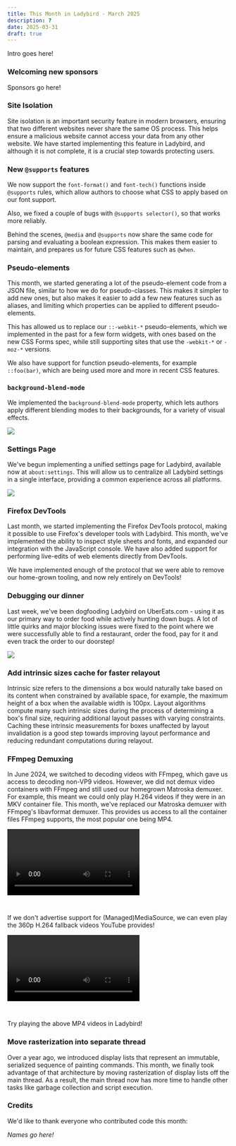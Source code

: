 ```yaml
---
title: This Month in Ladybird - March 2025
description: ?
date: 2025-03-31
draft: true
---
```


Intro goes here!

### Welcoming new sponsors

Sponsors go here!

### Site Isolation

Site isolation is an important security feature in modern browsers, ensuring that two different websites never share the
same OS process. This helps ensure a malicious website cannot access your data from any other website. We have started
implementing this feature in Ladybird, and although it is not complete, it is a crucial step towards protecting users.

### New `@supports` features

We now support the `font-format()` and `font-tech()` functions inside `@supports` rules, which allow authors to choose
what CSS to apply based on our font support.

Also, we fixed a couple of bugs with `@supports selector()`, so that works more reliably.

Behind the scenes, `@media` and `@supports` now share the same code for parsing and evaluating a boolean expression.
This makes them easier to maintain, and prepares us for future CSS features such as `@when`.

### Pseudo-elements

This month, we started generating a lot of the pseudo-element code from a JSON file, similar to how we do for
pseudo-classes. This makes it simpler to add new ones, but also makes it easier to add a few new features such as
aliases, and limiting which properties can be applied to different pseudo-elements.

This has allowed us to replace our `::-webkit-*` pseudo-elements, which we implemented in the past for a few form
widgets, with ones based on the new CSS Forms spec, while still supporting sites that use the `-webkit-*` or `-moz-*`
versions.

We also have support for function pseudo-elements, for example `::foo(bar)`, which are being used more and more in
recent CSS features.

### `background-blend-mode`

We implemented the `background-blend-mode` property, which lets authors apply different blending modes to their
backgrounds, for a variety of visual effects.

![](/assets/img/newsletter-mar-2025-background-blend-mode.png)

### Settings Page

We've begun implementing a unified settings page for Ladybird, available now at `about:settings`. This will allow us to
centralize all Ladybird settings in a single interface, providing a common experience across all platforms.

![](/assets/img/newsletter-mar-2025-settings.png)

### Firefox DevTools

Last month, we started implementing the Firefox DevTools protocol, making it possible to use Firefox's developer tools
with Ladybird. This month, we've implemented the ability to inspect style sheets and fonts, and expanded our integration
with the JavaScript console. We have also added support for performing live-edits of web elements directly from DevTools.

We have implemented enough of the protocol that we were able to remove our home-grown tooling, and now rely entirely on
DevTools!

### Debugging our dinner

Last week, we've been dogfooding Ladybird on UberEats.com - using it as our primary way to order food while actively
hunting down bugs. A lot of little quirks and major blocking issues were fixed to the point where we were successfully
able to find a restaurant, order the food, pay for it and even track the order to our doorstep!

![](/assets/img/newsletter-mar-2025-ubereats.png)

### Add intrinsic sizes cache for faster relayout

Intrinsic size refers to the dimensions a box would naturally take based on its content when constrained by available
space, for example, the maximum height of a box when the available width is 100px. Layout algorithms compute many such
intrinsic sizes during the process of determining a box's final size, requiring additional layout passes with varying
constraints. Caching these intrinsic measurements for boxes unaffected by layout invalidation is a good step towards
improving layout performance and reducing redundant computations during relayout.

### FFmpeg Demuxing

In June 2024, we switched to decoding videos with FFmpeg, which gave us access to decoding non-VP9 videos. However, we
did not demux video containers with FFmpeg and still used our homegrown Matroska demuxer. For example, this meant we
could only play H.264 videos if they were in an MKV container file. This month, we've replaced our Matroska demuxer
with FFmpeg's libavformat demuxer. This provides us access to all the container files FFmpeg supports, the most popular
one being MP4.

<video controls style="margin-bottom: 2em">
  <source src="/assets/img/newsletter-mar-2025-video-chrome-for-devs-view-transitions-demo.mp4"></source>
</video>

If we don't advertise support for (Managed)MediaSource, we can even play the 360p H.264 fallback videos YouTube provides!

<video controls style="margin-bottom: 2em">
  <source src="/assets/img/newsletter-mar-2025-video-rickroll.mp4"></source>
</video>

Try playing the above MP4 videos in Ladybird!

### Move rasterization into separate thread

Over a year ago, we introduced display lists that represent an immutable, serialized sequence of painting commands.
This month, we finally took advantage of that architecture by moving rasterization of display lists off the main thread.
As a result, the main thread now has more time to handle other tasks like garbage collection and script execution.

### Credits

We'd like to thank everyone who contributed code this month:

_Names go here!_
